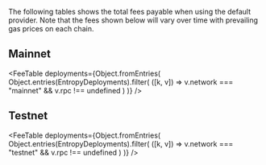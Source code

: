 
The following tables shows the total fees payable when using the default provider.
Note that the fees shown below will vary over time with prevailing gas prices on each chain.

## Mainnet

<FeeTable
  deployments={Object.fromEntries(
    Object.entries(EntropyDeployments).filter(
      ([k, v]) => v.network === "mainnet" && v.rpc !== undefined
    )
  )}
/>

## Testnet

<FeeTable
  deployments={Object.fromEntries(
    Object.entries(EntropyDeployments).filter(
      ([k, v]) => v.network === "testnet" && v.rpc !== undefined
    )
  )}
/>
